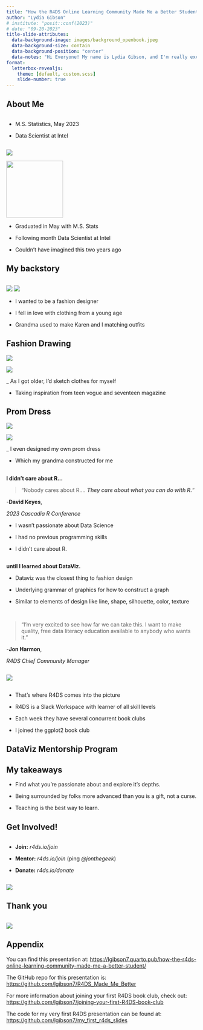 ```yaml
---
title: "How the R4DS Online Learning Community Made Me a Better Student"
author: "Lydia Gibson"
# institute: "posit::conf(2023)"
# date: "09-20-2023"
title-slide-attributes: 
  data-background-image: images/background_openbook.jpeg
  data-background-size: contain
  data-background-position: "center"
  data-notes: "Hi Everyone! My name is Lydia Gibson, and I'm really excited to be in front of you all today speaking about a community that is very near and dear to my heart. Today I'll be speaking to you about how the R4DS Online Learning Community Made Me a Better Student."
format:
  letterbox-revealjs: 
    theme: [default, custom.scss]
    slide-number: true
---
```


## About Me

::: columns
::: {.column width="50%" .medium}
-   M.S. Statistics, May 2023

-   Data Scientist at Intel
:::
:::

![](images/lydia_hexwall.png){.image-right}

![](images/qr_linktree_lydia.png){.absolute bottom=0 left=0 width=150 height=150}


::: notes
-   Graduated in May with M.S. Stats

-   Following month Data Scientist at Intel

-   Couldn't have imagined this two years ago
:::

## My backstory

::: columns
::: {.column width="45%"}
:::
:::

![](images/lydia_karen_matching.png)
![](images/lydia_wvc.png){.image-right}


::: notes
-   I wanted to be a fashion designer

-   I fell in love with clothing from a young age 

-   Grandma used to make Karen and I matching outfits
:::




## Fashion Drawing

::: {layout="[1,1]" layout-valign="bottom"}
![](images/sketch_uncolored.jpeg)

![](images/sketch_colored.jpeg)
:::


::: notes
_   As I got older, I'd sketch clothes for myself

-   Taking inspiration from teen vogue and seventeen magazine
:::


## Prom Dress

::: {layout="[1,1]" layout-valign="bottom"}
![](images/lydia_prom_carolyn.png)

![](images/lydia_prom_todd.png)
:::

::: notes
_   I even designed my own prom dress

-   Which my grandma constructed for me
:::


## {.center}


:::{.fragment .fade-out}
[**I didn't care about R...**]{.r-fit-text .absolute top="200"} 
:::

:::::{.fragment .absolute top="60"}
::: {.larger }
> "Nobody cares about R.... ***They care about what you can do with R.***"

:::

::: {.large}
-**David Keyes**, 

*2023 Cascadia R Conference*
:::

:::::


::: notes
-   I wasn't passionate about Data Science

-   I had no previous programming skills

-   I didn't care about R.
:::




## 

:::{.fragment}
[**until I learned about DataViz.**]{.r-fit-text .absolute top="300"} 
:::

::: notes
-   Dataviz was the closest thing to fashion design

-   Underlying grammar of graphics for how to construct a graph

-   Similar to elements of design like line, shape, silhouette, color,  texture 

:::




## 


::: columns
::::: {.column width="50%"}

:::{.medium}
> "I'm very excited to see how far we can take this. I want to make quality, free data literacy education available to anybody who wants it."
:::


:::{.smedium}
-**Jon Harmon**, 

*R4DS Chief Community Manager*
:::

:::::
:::

![](images/lydia_conf_jon.jpeg){.image-right}



## {background-color="blue" background-image="images/screenshot_github_r4ds_ggplot2.png" background-size="107%"}

::: notes
-   That's where R4DS comes into the picture

-   R4DS is a Slack Workspace with learner of all skill levels

-   Each week they have several concurrent book clubs

-   I joined the ggplot2 book club
:::




## {background-color="blue" background-image="images/screenshot_presentation_ggplot2.png" background-size="cover"}



## {background-color="black" background-image="images/tweet_ken.png" background-size="cover"}

## {background-color="black" background-image="images/plot_project_632.png" background-size="80%"}



## {background-color="black" background-image="images/plot_project_694.png" background-size="100%"}


## DataViz Mentorship Program {background-color="blue" background-image="images/dvs_cert.png" background-size="cover"}


## {background-color="blue" background-image="images/screenshot_wins_feedback.png" background-size="cover"}


## My takeaways

:::{.incremental .large}

- Find what you're passionate about and explore it's depths.

- Being surrounded by folks more advanced than you is a gift, not a curse.

- Teaching is the best way to learn.
:::





## Get Involved!


::: columns
::: {.column width="30%" .medium}
- **Join:** *r4ds.io/join*

- **Mentor:** *r4ds.io/join* (ping *@jonthegeek*)

- **Donate:** *r4ds.io/donate*
:::
:::


![](images/meme_ken.gif){.image-right}




## Thank you

::: columns
::: {.column width="45%"}
:::
:::

![](images/lydia_gradcap.png){.image-right}


## Appendix

You can find this presentation at: <https://lgibson7.quarto.pub/how-the-r4ds-online-learning-community-made-me-a-better-student/>

The GitHub repo for this presentation is: <https://github.com/lgibson7/R4DS_Made_Me_Better>

For more information about joining your first R4DS book club, check out: <https://github.com/lgibson7/joining-your-first-R4DS-book-club>

The code for my very first R4DS presentation can be found at: <https://github.com/lgibson7/my_first_r4ds_slides>
